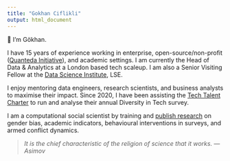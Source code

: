 ```yaml
---
title: "Gokhan Ciflikli"
output: html_document
---
```


👋 I'm Gökhan.

I have 15 years of experience working in enterprise, open-source/non-profit ([Quanteda Initiative](https://quanteda.org/)), and academic settings. I am currently the Head of Data & Analytics at a London based tech scaleup. I am also a Senior Visiting Fellow at the [Data Science Institute](https://www.lse.ac.uk/DSI), LSE.

I enjoy mentoring data engineers, research scientists, and business analysts to maximise their impact. Since 2020, I have been assisting the [Tech Talent Charter](https://www.techtalentcharter.co.uk/home) to run and analyse their annual Diversity in Tech survey.

I am a computational social scientist by training and [publish research](https://scholar.google.com/citations?user=DSwbOtcAAAAJ&hl=en) on gender bias, academic indicators, behavioural interventions in surveys, and armed conflict dynamics.

>_It is the chief characteristic of the religion of science that it works. ---Asimov_
